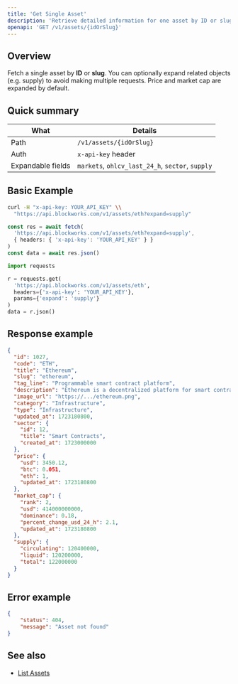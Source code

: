 ```yaml
---
title: 'Get Single Asset'
description: 'Retrieve detailed information for one asset by ID or slug'
openapi: 'GET /v1/assets/{idOrSlug}'
---
```



## Overview

Fetch a single asset by **ID** or **slug**. You can optionally expand related objects (e.g. supply) to avoid making multiple requests. Price and market cap are expanded by default.

## Quick summary

| What | Details |
| - | - |
| Path | `/v1/assets/{idOrSlug}` |
| Auth | `x-api-key` header |
| Expandable fields | `markets`, `ohlcv_last_24_h`, `sector`, `supply` |

## Basic Example

<CodeGroup>

```bash cURL
curl -H "x-api-key: YOUR_API_KEY" \\
  "https://api.blockworks.com/v1/assets/eth?expand=supply"
```

```typescript TypeScript
const res = await fetch(
  'https://api.blockworks.com/v1/assets/eth?expand=supply',
  { headers: { 'x-api-key': 'YOUR_API_KEY' } }
)
const data = await res.json()
```

```python Python
import requests

r = requests.get(
  'https://api.blockworks.com/v1/assets/eth',
  headers={'x-api-key': 'YOUR_API_KEY'},
  params={'expand': 'supply'}
)
data = r.json()
```

</CodeGroup>

## Response example

```json
{
  "id": 1027,
  "code": "ETH",
  "title": "Ethereum",
  "slug": "ethereum",
  "tag_line": "Programmable smart contract platform",
  "description": "Ethereum is a decentralized platform for smart contracts...",
  "image_url": "https://.../ethereum.png",
  "category": "Infrastructure",
  "type": "Infrastructure",
  "updated_at": 1723180800,
  "sector": {
    "id": 12,
    "title": "Smart Contracts",
    "created_at": 1723000000
  },
  "price": {
    "usd": 3450.12,
    "btc": 0.051,
    "eth": 1,
    "updated_at": 1723180800
  },
  "market_cap": {
    "rank": 2,
    "usd": 414000000000,
    "dominance": 0.18,
    "percent_change_usd_24_h": 2.1,
    "updated_at": 1723180800
  },
  "supply": {
    "circulating": 120400000,
    "liquid": 120200000,
    "total": 122000000
  }
}
```

## Error example

```json
{
    "status": 404,
    "message": "Asset not found"
}
```

## See also

- [List Assets](/api-reference/assets/list)
